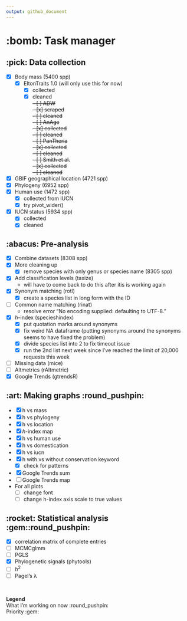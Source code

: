 ```yaml
---
output: github_document
---
```


# :bomb: Task manager

## :pick: Data collection

  - [x] Body mass (5400 spp)
    - [x] EltonTraits 1.0 (will only use this for now)
      - [x] collected 
      - [x] cleaned
      \
  ~~- [ ] ADW~~\
    ~~- [x] scraped~~\
    ~~- [ ] cleaned~~\
  ~~- [ ] AnAge~~\
    ~~- [x] collected~~\
    ~~- [ ] cleaned~~\
  ~~- [ ] PanTheria~~\
    ~~- [x] collected~~\
    ~~- [ ] cleaned~~\
  ~~- [ ] Smith et al.~~\
    ~~- [x] collected~~\
    ~~- [ ] cleaned~~
    
  - [x] GBIF geographical location (4721 spp)
  - [x] Phylogeny (6952 spp)
  - [x] Human use (1472 spp)
    - [x] collected from IUCN
    - [x] try pivot_wider() 
  - [x] IUCN status (5934 spp)
    - [x] collected
    - [x] cleaned

## :abacus: Pre-analysis

  - [x] Combine datasets (8308 spp)
  - [x] More cleaning up 
    - [x] remove species with only genus or species name (8305 spp)
  - [x] Add classification levels (taxize)
    - will have to come back to do this after itis is working again
  - [x] Synonym matching (rotl)
    - [x] create a species list in long form with the ID
  - [ ] Common name matching (rinat)
    - resolve error "No encoding supplied: defaulting to UTF-8."
  - [x] *h*-index (specieshindex)
    - [x] put quotation marks around synonyms
    - [x] fix weird NA dataframe (putting synonyms around the synonyms seems to have fixed the problem)
    - [x] divide species list into 2 to fix timeout issue
    - [x] run the 2nd list next week since I've reached the limit of 20,000 requests this week
  - [ ] Missing data (mice)
  - [ ] Altmetrics (rAltmetric)
  - [x] Google Trends (gtrendsR)

## :art: Making graphs :round_pushpin:

  - [x] h vs mass 
  - [x] h vs phylogeny
  - [x] h vs location 
  - [x] *h*-index map
  - [x] h vs human use
  - [x] h vs domestication
  - [x] h vs iucn
  - [x] h with vs without conservation keyword
    - [x] check for patterns
  - [x] Google Trends sum
  - [ ] Google Trends map
  - For all plots
    - [ ] change font
    - [ ] change h-index axis scale to true values

## :rocket: Statistical analysis :gem::round_pushpin:
  - [x] correlation matrix of complete entries 
  - [ ] MCMCglmm
  - [ ] PGLS
  - [x] Phylogenetic signals (phytools)
  - [ ] *h*<sup>2</sup>
  - [ ] Pagel's λ
  
\  

**Legend**\
What I'm working on now :round_pushpin:\
Priority :gem: \